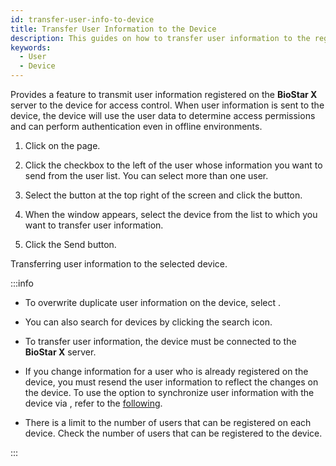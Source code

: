 ```yaml
---
id: transfer-user-info-to-device
title: Transfer User Information to the Device
description: This guides on how to transfer user information to the registered device.
keywords:
  - User
  - Device
---
```


Provides a feature to transmit user information registered on the **BioStar X** server to the device for access control. When user information is sent to the device, the device will use the user data to determine access permissions and can perform authentication even in offline environments.

1. Click <Cmd sid='shell.header.user' /> on the <Cmd sid='shell.header.launcher' /> page.

2. Click the checkbox to the left of the user whose information you want to send from the user list. You can select more than one user.

3. Select the <IcMoreW/> button at the top right of the screen and click the <Cmd sid='team.menu.transferToDevice' /> button.

4. When the <Cmd sid='team.menu.transferToDevice' /> window appears, select the device from the list to which you want to transfer user information.

5. Click the <Cmd>Send</Cmd> button.

Transferring user information to the selected device.

:::info

* To overwrite duplicate user information on the device, select <Cmd sid='user.overwriteWhenTransfer' product='2' />.

* You can also search for devices by clicking the search icon.

* To transfer user information, the device must be connected to the **BioStar X** server.

* If you change information for a user who is already registered on the device, you must resend the user information to reflect the changes on the device. To use the option to synchronize user information with the device via <Cmd sid='setting.server.automaticUserSync' product='2' />, refer to the [following](settings-server-server#user-and-device-management).

* There is a limit to the number of users that can be registered on each device. Check the number of users that can be registered to the device.

:::
